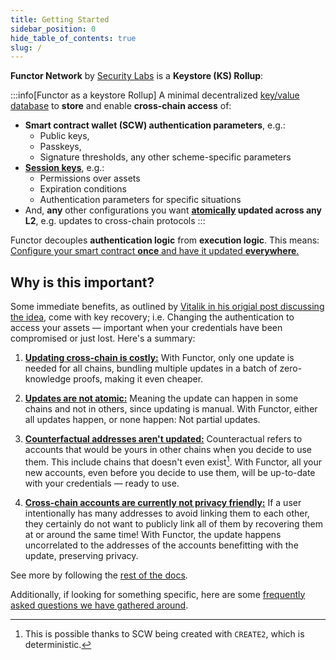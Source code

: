 ```yaml
---
title: Getting Started
sidebar_position: 0
hide_table_of_contents: true
slug: /
---
```


<Head>
  <meta prefix="og: http://ogp.me/ns#" />
</Head>

**Functor Network** by [Security Labs](https://node.securitylabs.xyz/) is a **Keystore (KS) Rollup**:

:::info[Functor as a keystore Rollup]
A minimal decentralized [key/value database](/concepts/glossary/#key-value-store) to **store** and enable **cross-chain access** of:
- **Smart contract wallet (SCW) authentication parameters**, e.g.: 
  - Public keys, 
  - Passkeys, 
  - Signature thresholds, any other scheme-specific parameters
- [**Session keys**](/concepts/glossary/#session-key), e.g.:
  - Permissions over assets
  - Expiration conditions
  - Authentication parameters for specific situations
- And, **any** other configurations you want **[atomically](/concepts/glossary/#atomic-transaction) updated across any L2**, e.g. updates to cross-chain protocols
:::

Functor decouples **authentication logic** from **execution logic**. This means: <u>Configure your smart contract **once** and have it updated **everywhere**.</u>

## Why is this important?
Some immediate benefits, as outlined by [Vitalik in his origial post discussing the idea](https://vitalik.eth.limo/general/2023/06/09/three_transitions.html), come with key recovery; i.e. Changing the authentication to access your assets — important when your credentials have been compromised or just lost. Here's a summary:

1. <u>**Updating cross-chain is costly:**</u> With Functor, only one update is needed for all chains, bundling multiple updates in a batch of zero-knowledge proofs, making it even cheaper.

2. <u>**Updates are not [atomic](/concepts/glossary/#atomic-transaction):**</u> Meaning the update can happen in some chains and not in others, since updating is manual. With Functor, either all updates happen, or none happen: Not partial updates. 

3. <u>**Counterfactual addresses aren't updated:**</u> Counteractual refers to accounts that would be yours in other chains when you decide to use them. This include chains that doesn't even exist[^1]. With Functor, all your new accounts, even before you decide to use them, will be up-to-date with your credentials — ready to use.

4. <u>**Cross-chain accounts are currently not privacy friendly:**</u> If a user intentionally has many addresses to avoid linking them to each other, they certainly do not want to publicly link all of them by recovering them at or around the same time! With Functor, the update happens uncorrelated to the addresses of the accounts benefitting with the update, preserving privacy.

[^1]: This is possible thanks to SCW being created with `CREATE2`, which is deterministic.

See more by following the [rest of the docs](what_is_functor).

Additionally, if looking for something specific, here are some [frequently asked questions we have gathered around](faqs).